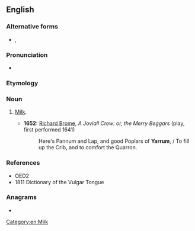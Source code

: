 ==English==

===Alternative forms===
* {{l|en|yaram}}, {{l|en|yarum}}

===Pronunciation===
* {{IPA|/ˈjærəm/|lang=en}}

===Etymology===
{{unk.|en}}

===Noun===
{{en-noun|-}}

# {{lb|en|cant}} [[milk|Milk]].
#* '''1652:''' [[w:Richard Brome|Richard Brome]], ''A Joviall Crew: or, the Merry Beggars'' (play, first performed 1641)
#*: Here's Pannum and Lap, and good Poplars of '''Yarrum''', / To fill up the Crib, and to comfort the Quarron.

===References===
* OED2
* 1811 Dictionary of the Vulgar Tongue

===Anagrams===
* {{l|en|Murray}}

[[Category:en:Milk]]